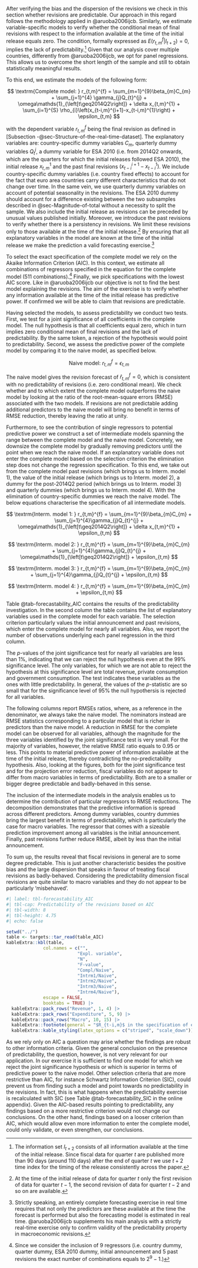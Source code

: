 After verifying the bias and the dispersion of the revisions we check in this section 
whether revisions are predictable. Our approach in this regard follows the methodology applied in @aruoba2006ijcb.  Similarly, we estimate variable-specific models to verify whether the conditional mean of final revisions with respect to the information available at the time of the initial release equals zero. The condition, formally expressed as $E\left(r_{t,m}^f\middle|I_{t+2}\right)=0$, implies the lack of predictability.^[The information set $I_{t+2}$ consists of all information available at the time of the initial release. Since fiscal data for quarter *t* are published more than 90 days (around 110 days) after the end of quarter *t* we use $t+2$ time index for the timing of the release consistently across the paper.] Given that our analysis cover multiple countries, differently from @aruoba2006ijcb, we opt for panel regressions. This allows us to overcome the short length of the sample and still to obtain statistically meaningful results.

To this end, we estimate the models of the following form:

$$
   \textrm{Complete model: } r_{t,m}^{f} = \sum_{m=1}^{9}\beta_{m}C_{m} 
                                        + \sum_{j=1}^{4} \gamma_{j}Q_{t}^{j} 
                                        + \omega\mathds{1}_{\left[t\geq2014Q2\right]}
                                        + \delta x_{t,m}^{1} 
                                        + \sum_{i=1}^{S} \rho_{i}\left(x_{t-i,m}^{i+1}-x_{t-i,m}^{1}\right)
                                        + \epsilon_{t,m}
$$

with the dependent variable $r_{t,m}^{f}$ being the final revision as defined in [Subsection -@sec-Structure-of-the-real-time-dataset]. The explanatory variables are: country-specific dummy variables $C_{m}$, quarterly dummy variables $Q_{t}^{j}$, a dummy variable for ESA 2010 (i.e. from 2014Q2 onwards, which are the quarters for which the initial releases followed ESA 2010), the initial release $x_{t,m}^{1}$ and the past final revisions $\left(x_{t-i}^{i+1}-x_{t-i}^{1}\right)$. We include country-specific dummy variables (i.e. country fixed effects) to account for the fact that euro area countries carry different characteristics that do not change over time. In the same vein, we use quarterly dummy variables on account of potential seasonality in the revisions. The ESA 2010 dummy should account for a difference existing between the two subsamples described in @sec-Magnitude-of-total without a necessity to split the sample. We also include the initial release as revisions can be preceded by unusual values published initially. Moreover, we introduce the past revisions to verify whether there is a persistency in revisions. We limit these revisions only to those available at the time of the initial release.^[At the time of the initial release of data for quarter *t* only the first revision of data for quarter $t-1$, the second revision of data for quarter $t-2$ and so on are available.] By ensuring that all explanatory variables in the model are known at the time of the initial release we make the prediction a valid forecasting exercise.^[Strictly speaking, an entirely complete forecasting exercise in real time requires that not only the predictors are these available at the time the forecast is performed but also the forecasting model is estimated in real time. @aruoba2006ijcb supplements his main analysis with a strictly real-time exercise only to confirm validity of the predictability property in macroeconomic revisions.]

To select the exact specification of the complete model we rely on the Akaike Information Criterion (AIC). In this context, we estimate all combinations of regressors specified in the equation for the complete model (511 combinations).^[Since we consider the inclusion of 9 regressors (i.e. country dummy, quarter dummy, ESA 2010 dummy, initial announcement and 5 past revisions the exact number of combinations equals to $2^9-1$.)] Finally, we pick specifications with the lowest AIC score. Like in @aruoba2006ijcb our objective is not to find the best model explaining the revisions. The aim of the exercise is to verify whether any information available at the time of the initial release has predictive power. If confirmed we will be able to claim that revisions are predictable.

Having selected the models, to assess predictability we conduct two tests. First, we test for a joint significance of all coefficients in the complete model. The null hypothesis is that all coefficients equal zero, which in turn implies zero conditional mean of final revisions and the lack of predictability. By the same token, a rejection of the hypothesis would point to predictability. Second, we assess the predictive power of the complete model by comparing it to the naive model, as specified below.

$$
   \textrm{Naive model: } r_{t,m}^{f} = \epsilon_{t,m}
$$

The naive model gives the revision forecast of $\hat{r}_{t,m}^{f} = 0$, which is consistent with no predictability of revisions (i.e. zero conditional mean). We check whether and to which extent the complete model outperforms the naive model by looking at the ratio of the root-mean-square errors (RMSE) associated with the two models. If revisions are not predictable adding additional predictors to the naive model will bring no benefit in terms of RMSE reduction, thereby leaving the ratio at unity.

Furthermore, to see the contribution of single regressors to potential predictive power we construct a set of intermediate models spanning the range between the complete model and the naive model. Concretely, we downsize the complete model by gradually removing predictors until the point when we reach the naive model. If an explanatory variable does not enter the complete model based on the selection criterion the elimination step does not change the regression specification. To this end, we take out from the complete model past revisions (which brings us to Interm. model 1), the value of the initial release (which brings us to Interm. model 2), a dummy for the post-2014Q2 period (which brings us to Interm. model 3) and quarterly dummies (which brings us to Interm. model 4). With the elimination of country-specific dummies we reach the naive model. The below equations characterise the specification of all intermediate models.

$$
  \textrm{Interm. model 1: } r_{t,m}^{f} = \sum_{m=1}^{9}\beta_{m}C_{m} 
                                       + \sum_{j=1}^{4}\gamma_{j}Q_{t}^{j} 
                                       + \omega\mathds{1}_{\left[t\geq2014Q2\right]}
                                       + \delta x_{t,m}^{1} 
                                       + \epsilon_{t,m}
$$

$$
  \textrm{Interm. model 2: } r_{t,m}^{f} = \sum_{m=1}^{9}\beta_{m}C_{m} 
                                       + \sum_{j=1}^{4}\gamma_{j}Q_{t}^{j} 
                                       + \omega\mathds{1}_{\left[t\geq2014Q2\right]}
                                       + \epsilon_{t,m}
$$

$$
   \textrm{Interm. model 3: } r_{t,m}^{f} = \sum_{m=1}^{9}\beta_{m}C_{m} 
                                        + \sum_{j=1}^{4}\gamma_{j}Q_{t}^{j} 
                                        + \epsilon_{t,m}
$$

$$
   \textrm{Interm. model 4: } r_{t,m}^{f} = \sum_{m=1}^{9}\beta_{m}C_{m} 
                                        + \epsilon_{t,m}
$$

Table @tab-forecastability_AIC contains the results of the predictability investigation. In the second column the table contains the list of explanatory variables used in the complete model for each variable. The selection criterion particularly values the initial announcement and past revisions, which enter the complete model for nearly all variables. Also, we report the number of observations underlying each panel regression in the third column. 

The $p$-values of the joint significance test for nearly all variables are less than 1%, indicating that we can reject the null hypothesis even at the 99% significance level. The only variables, for which we are not able to reject the hypothesis at this significance level are total revenue, private consumption and government consumption. The test indicates these variables as the ones with little predictability. In general, the values of the *p*-statistic are so small that for the significance level of 95% the null hypothersis is rejected for all variables. 

The following columns report RMSEs ratios, where, as a reference in the denominator, we always take the naive model. The nominators instead are RMSE statistics corresponding to a particular model that is richer in predictors than the naive model. A reduction in RMSE for the complete model can be observed for all variables, although the magnitude for the three variables identified by the joint significance test is very small. For the majority of variables, however, the relative RMSE ratio equals to 0.95 or less. This points to material predictive power of information available at the time of the initial release, thereby contradicting the no-predictability hypothesis. Also, looking at the figures, both for the joint significance test and for the projection error reduction, fiscal variables do not appear to differ from macro variables in terms of predictability. Both are to a smaller or bigger degree predictable and badly-behaved in this sense.

The inclusion of the intermediate models in the analysis enables us to determine the contribution of particular regressors to RMSE reductions. The decomposition demonstrates that the predictive information is spread across different predictors. Among dummy variables, country dummies bring the largest benefit in terms of predictability, which is particularly the case for macro variables. The regressor that comes with a sizeable prediction improvement among all variables is the initial announcement. Finally, past revisions further reduce RMSE, albeit by less than the initial announcement.

To sum up, the results reveal that fiscal revisions in general are to some degree predictable. This is just another characteristic besides the positive bias and the large dispersion that speaks in favour of treating fiscal revisions as badly-behaved. Considering the predictability dimension fiscal revisions are quite similar to macro variables and they do not appear to be particularly 'misbehaved'.


```r
#| label: tbl-forecastability_AIC
#| tbl-cap: Predictability of the revisions based on AIC
#| tbl-width: 8
#| tbl-height: 4.75
#| echo: false

setwd("../")
table <- targets::tar_read(table_AIC)
kableExtra::kbl(table,
              col.names = c("",
                           "Expl. variable",
                           "N",
                           "F-value",
                           "Compl/Naive",
                           "Intrm1/Naive",
                           "Intrm2/Naive",
                           "Intrm3/Naive",
                           "Intrm4/Naive"),
              escape = FALSE,
              booktabs = TRUE) |>
  kableExtra::pack_rows("Revenue", 1, 4) |>
  kableExtra::pack_rows("Expenditure", 5, 9) |>
  kableExtra::pack_rows("Macro", 10, 15) |>
  kableExtra::footnote(general = "$R_{t-i,m}$ in the specification of explanatory variables are past revisions defined by $R_{t-i,m}=\\\\left(x_{t-i,m}^{i+1}-x_{t-i,m}^{1}\\\\right)$, as introduced in the equation of the complete model.", escape=FALSE) |>
  kableExtra::kable_styling(latex_options = c("striped", "scale_down"))


```

<!-- \begin{table}[!htbp] \centering 
   \begin{footnotesize}
  \caption{Predictability of the revisions based on AIC} 
  \label{tab:forecastability_AIC} 
\scalebox{0.9}{ 
   \begin{tabular}{l l l >{\centering}p{1cm} >{\centering}p{1cm} >{\centering}p{1cm} >{\centering}p{1cm} >{\centering}p{1cm} c} 
   \\[-1.8ex]\hline 
   \hline \\[-1.8ex] 
   & \tiny{Expl. variables} & \tiny{N} & \tiny{F-value} & \tiny{Compl/ Naive} & \tiny{Intrm1/ Naive} & \tiny{Intrm2/ Naive} & \tiny{Intrm3/ Naive} & \tiny{Intrm4/ Naive} \\ 
   \hline \\[-1.8ex] 
   \scriptsize{Total revenue} & $\mathds{1}_{\left[t\geq2014Q2\right]}$, $x_{t,m}^{1}$                                                                                  & 384 & 0.01 & 0.99 & 0.99 & 0.99 & 1.00 & 1.00 \\ 
   \scriptsize{Direct taxes} & $\sum\limits_{j=1}^{4}Q_{t}^{j}$, $x_{t,m}^{1}$, $R_{t-2,m}$                                                                            & 402 & 0.00 & 0.97 & 0.98 & 0.99 & 0.99 & 1.00 \\ 
   \scriptsize{Indirect taxes} &  $\mathds{1}_{\left[t\geq2014Q2\right]}$, $x_{t,m}^{1}$, $R_{t-2,m}$, $R_{t-4,m}$                                                  & 402 & 0.00 & 0.98 & 0.99 & 1.00 & 1.00 & 1.00 \\ 
   \scriptsize{Social contributions} & $\sum\limits_{m=1}^{10}C_{m}$, $x_{t,m}^{1}$, $R_{t-1,m}$                                                                                  & 384 & 0.00 & 0.95 & 0.96 & 0.98 & 0.98 & 0.98 \\ 
   \hline \\[-1.8ex] 
   \scriptsize{Total expenditure} & $\sum\limits_{j=1}^{4}Q_{t}^{j}$, $x_{t,m}^{1}$, $R_{t-1,m}$, $R_{t-5,m}$                                                        & 384 & 0.00 & 0.96 & 0.97 & 0.98 & 0.98 & 1.00 \\ 
   \scriptsize{Social transfers} & $\sum\limits_{m=1}^{10}C_{m}$, $\mathds{1}_{\left[t\geq2014Q2\right]}$, $x_{t,m}^{1}$, $R_{t-2,m}$                                 & 402 & 0.00 & 0.91 & 0.92 & 0.97 & 0.97 & 0.97 \\ 
   \scriptsize{Purchases} &        $\sum\limits_{m=1}^{10}C_{m}$, $\mathds{1}_{\left[t\geq2014Q2\right]}$, $x_{t,m}^{1}$, $R_{t-2,m}$, $R_{t-4,m}$                  & 384 & 0.00 & 0.84 & 0.86 & 0.98 & 0.98 & 0.98 \\
   \scriptsize{Gov. compensation} & $\sum\limits_{j=1}^{4}Q_{t}^{j}$, $x_{t,m}^{1}$, $R_{t-4,m}$, $R_{t-5,m}$                                                        & 384 & 0.00 & 0.95 & 0.96 & 0.99 & 0.99 & 1.00 \\ 
   \scriptsize{Gov. investment} & $\sum\limits_{m=1}^{10}C_{m}$, $\mathds{1}_{\left[t\geq2014Q2\right]}$, $x_{t,m}^{1}$, $R_{t-1,m}$, $R_{t-5,m}$                   & 384 & 0.00 & 0.94 & 0.95 & 0.96 & 0.97 & 0.97 \\ 
   \hline \\[-1.8ex] 
   \scriptsize{GDP} & $\sum\limits_{m=1}^{10}C_{m}$, $\mathds{1}_{\left[t\geq2014Q2\right]}$, $x_{t,m}^{1}$, $\sum\limits_{i=1}^{4}R_{t-i,m}$                         & 444 & 0.00 & 0.95 & 0.96 & 0.96 & 0.97 & 0.97 \\ 
   \scriptsize{Private consumption} & $\mathds{1}_{\left[t\geq2014Q2\right]}$, $x_{t,m}^{1}$                                                                            & 442 & 0.01 & 0.99 & 0.99 & 1.00 & 1.00 & 1.00 \\ 
   \scriptsize{Total investment} &  $\mathds{1}_{\left[t\geq2014Q2\right]}$, $x_{t,m}^{1}$, $\sum\limits_{i=2}^{5}R_{t-i,m}$                                          & 443 & 0.00 & 0.94 & 0.97 & 1.00 & 1.00 & 1.00 \\
   \scriptsize{Exports} & $\sum\limits_{m=1}^{10}C_{m}$, $R_{t-2,m}$, $R_{t-4,m}$                                                                              & 437 & 0.00 & 0.87 & 0.89 & 0.89 & 0.89 & 0.89 \\ 
   \scriptsize{Gov. consumption} & $x_{t,m}^{1}$, $R_{t-4,m}$                                                                                                      & 428 & 0.03 & 0.99 & 1.00 & 1.00 & 1.00 & 1.00 \\
   \scriptsize{Wages and salaries} & $\sum\limits_{m=1}^{10}C_{m}$,$\mathds{1}_{\left[t\geq2014Q2\right]}$, $x_{t,m}^{1}$, $R_{t-1,m}$, $R_{t-2,m}$                 & 420 & 0.00 & 0.91 & 0.92 & 0.92 & 0.92 & 0.92 \\ 
   \hline 
   \hline \\[-1.8ex] 
   \end{tabular} 
}
\end{footnotesize}
\desc{$R_{t-i,m}$ in the specification of explanatory variables are past revisions defined by $R_{t-i,m}=\left(x_{t-i,m}^{i+1}-x_{t-i,m}^{1}\right)$, as introduced in the equation of the complete model.}
\end{table}  -->


As we rely only on AIC a question may arise whether the findings are robust to other information criteria. Given the general conclusion on the presence of predictability, the question, however, is not very relevant for our application. In our exercise it is sufficient to find one model for which we reject the joint significance hypothesis or which is superior in terms of predictive power to the naive model. Other selection criteria that are more restrictive than AIC, for instance Schwartz Information Criterion (SIC), could prevent us from finding such a model and point towards no predictability in the revisions. In fact, this is what happens when the predictability exercise is recalculated with SIC (see Table @tab-forecastability_SIC in the online appendix). Given the AIC-based results pointing to predictability, any findings based on a more restrictive criterion would not change our conclusions. On the other hand, findings based on a looser criterion than AIC, which would allow even more information to enter the complete model, could only validate, or even strengthen, our conclusions.